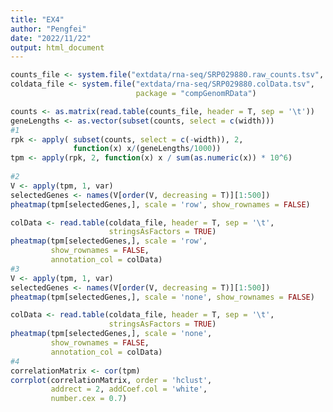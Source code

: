 ```yaml
---
title: "EX4"
author: "Pengfei"
date: "2022/11/22"
output: html_document
---
```


```r
counts_file <- system.file("extdata/rna-seq/SRP029880.raw_counts.tsv", package = "compGenomRData")
coldata_file <- system.file("extdata/rna-seq/SRP029880.colData.tsv",
                            package = "compGenomRData")

counts <- as.matrix(read.table(counts_file, header = T, sep = '\t'))
geneLengths <- as.vector(subset(counts, select = c(width)))
#1
rpk <- apply( subset(counts, select = c(-width)), 2,
              function(x) x/(geneLengths/1000))
tpm <- apply(rpk, 2, function(x) x / sum(as.numeric(x)) * 10^6)
        
#2
V <- apply(tpm, 1, var)
selectedGenes <- names(V[order(V, decreasing = T)][1:500])
pheatmap(tpm[selectedGenes,], scale = 'row', show_rownames = FALSE)

colData <- read.table(coldata_file, header = T, sep = '\t',
                      stringsAsFactors = TRUE)
pheatmap(tpm[selectedGenes,], scale = 'row',
         show_rownames = FALSE,
         annotation_col = colData)
#3
V <- apply(tpm, 1, var)
selectedGenes <- names(V[order(V, decreasing = T)][1:500])
pheatmap(tpm[selectedGenes,], scale = 'none', show_rownames = FALSE)

colData <- read.table(coldata_file, header = T, sep = '\t',
                      stringsAsFactors = TRUE)
pheatmap(tpm[selectedGenes,], scale = 'none',
         show_rownames = FALSE,
         annotation_col = colData)
#4
correlationMatrix <- cor(tpm)
corrplot(correlationMatrix, order = 'hclust',
         addrect = 2, addCoef.col = 'white',
         number.cex = 0.7)


```

